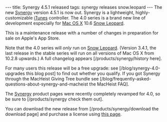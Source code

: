 ---
title: Synergy 4.5.1 released
tags: synergy releases snow.leopard
---
The new [[Synergy]] version 4.5.1 is now out. Synergy is a lightweight, highly-customizable [[iTunes]] controller. The 4.0 series is a brand new line of development especially for [[Mac OS X]] 10.6 [[Snow Leopard]].

This is a maintenance release with a number of changes in preparation for sale on Apple's App Store.

Note that the 4.0 series will ''only'' run on [[Snow Leopard]]. (Version 3.4.1, the last release in the stable series will run on all versions of Mac OS X from 10.2.8 upwards.) A full changelog appears [/products/synergy/history here].

For many users this release will be a free upgrade: see [/blog/synergy-4.0-upgrades this blog post] to find out whether you qualify. If you got Synergy through the MacHeist Giving Tree bundle see  [/blog/frequently-asked-questions-about-synergy-and-macheist the MacHeist FAQ].

The [[Synergy]] product pages were recently completely revamped for 4.0, so be sure to [/products/synergy check them out].

You can download the new release from [/products/synergy/download the download page] and purchase a license using [https://secure.wincent.com/a/products/synergy-classic/purchase/ this page].
